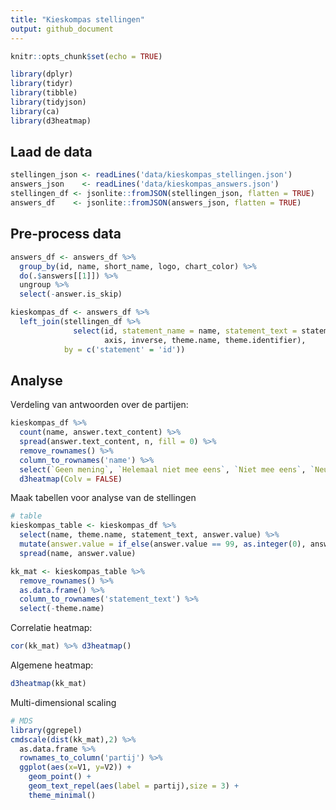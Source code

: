 ```yaml
---
title: "Kieskompas stellingen"
output: github_document
---
```


```r
knitr::opts_chunk$set(echo = TRUE)

library(dplyr)
library(tidyr)
library(tibble)
library(tidyjson)
library(ca)
library(d3heatmap)
```

## Laad de data
```r
stellingen_json <- readLines('data/kieskompas_stellingen.json')
answers_json    <- readLines('data/kieskompas_answers.json')
stellingen_df <- jsonlite::fromJSON(stellingen_json, flatten = TRUE)
answers_df    <- jsonlite::fromJSON(answers_json, flatten = TRUE) 
```

## Pre-process data
```r
answers_df <- answers_df %>% 
  group_by(id, name, short_name, logo, chart_color) %>% 
  do(.$answers[[1]]) %>% 
  ungroup %>% 
  select(-answer.is_skip)

kieskompas_df <- answers_df %>%
  left_join(stellingen_df %>% 
              select(id, statement_name = name, statement_text = statement, 
                     axis, inverse, theme.name, theme.identifier),
            by = c('statement' = 'id'))
```

## Analyse

Verdeling van antwoorden over de partijen:

```r
kieskompas_df %>% 
  count(name, answer.text_content) %>% 
  spread(answer.text_content, n, fill = 0) %>% 
  remove_rownames() %>% 
  column_to_rownames('name') %>% 
  select(`Geen mening`, `Helemaal niet mee eens`, `Niet mee eens`, `Neutraal`, `Mee eens`, `Helemaal mee eens`) %>% 
  d3heatmap(Colv = FALSE)
```

Maak tabellen voor analyse van de stellingen
```r
# table
kieskompas_table <- kieskompas_df %>%
  select(name, theme.name, statement_text, answer.value) %>% 
  mutate(answer.value = if_else(answer.value == 99, as.integer(0), answer.value)) %>% 
  spread(name, answer.value)

kk_mat <- kieskompas_table %>% 
  remove_rownames() %>% 
  as.data.frame() %>% 
  column_to_rownames('statement_text') %>% 
  select(-theme.name)
```

Correlatie heatmap:
```r
cor(kk_mat) %>% d3heatmap()
```

Algemene heatmap:
```r
d3heatmap(kk_mat)
```

Multi-dimensional scaling
```r
# MDS
library(ggrepel)
cmdscale(dist(kk_mat),2) %>%
  as.data.frame %>%
  rownames_to_column('partij') %>%
  ggplot(aes(x=V1, y=V2)) + 
    geom_point() + 
    geom_text_repel(aes(label = partij),size = 3) + 
    theme_minimal()
```
